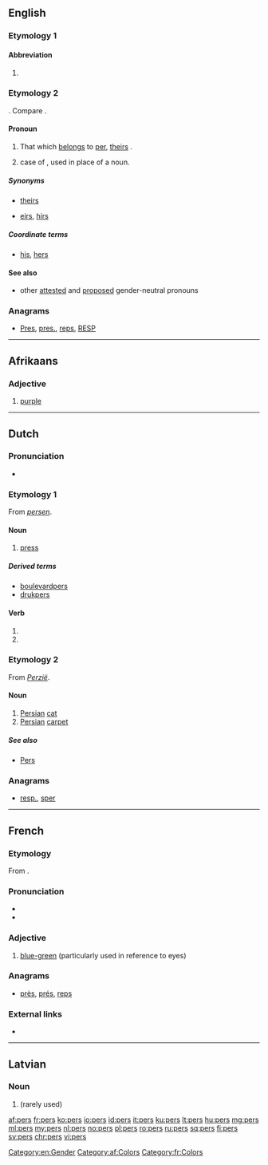 {{also|Pers|pers.|Pers.}}
==English==

===Etymology 1===

====Abbreviation====
{{rfc-header|Abbreviation}}
{{en-abbr}}

# {{abbreviation of|Persian|lang=en}}

===Etymology 2===
{{compound|per|'s|lang=en}}. Compare {{term|hers}}.

====Pronoun====
{{head|en|pronoun|cat2=possessive pronouns|cat3=third person pronouns}}

# {{context|neologism|lang=en}} That which [[belong]]s to [[per]], [[theirs]] {{qualifier|singular}}.
# {{non-gloss definition|Possessive}} case of {{term|per}}, used in place of a noun.

=====Synonyms=====
* {{qualifier|singular}} [[theirs]]
* {{qualifier|neologism}} [[eirs]], [[hirs]]

=====Coordinate terms=====
* {{sense|possessive of per}} [[his]], [[hers]]

====See also====
* other [[Appendix:English third-person singular pronouns|attested]] and [[Appendix:List of protologisms/third person singular gender neutral pronouns|proposed]] gender-neutral pronouns

===Anagrams===
* [[Pres#English|Pres]], [[pres.#English|pres.]], [[reps#English|reps]], [[RESP#English|RESP]]

[[Category:en:Gender]]

----

==Afrikaans==

===Adjective===
{{af-adj}}

# [[purple]]

[[Category:af:Colors]]

----

==Dutch==

===Pronunciation===
* {{rhymes|ɛrs|lang=nl}}

===Etymology 1===
From ''[[persen]]''.

====Noun====
{{nl-noun|m|-en|persje}}

# [[press]]

=====Derived terms=====
* [[boulevardpers]]
* [[drukpers]]

====Verb====
{{nl-verb-form}}

# {{nl-verb form of|p=1|n=sg|t=pres|m=ind|persen}}
# {{nl-verb form of|m=imp|persen}}

===Etymology 2===
From ''[[Perzië]]''.

====Noun====
{{nl-noun|m|-zen|persje}}

# [[Persian]] [[cat]]
# [[Persian]] [[carpet]]

=====See also=====
* [[Pers]]

===Anagrams===
* [[resp.#Dutch|resp.]], [[sper#Dutch|sper]]

----

==French==

===Etymology===
From {{etyl|LL.|fr}} {{term|persus||Persian|lang=la}}.

===Pronunciation===
* {{IPA|/pɛʁ/|lang=fr}}
* {{homophones|pair|paire|père|perd|lang=fr}}

===Adjective===
{{fr-adj|mp=pers}}

# {{context|literary|lang=fr}} [[blue-green]] (particularly used in reference to eyes)

===Anagrams===
* [[près#French|près]], [[prés#French|prés]], [[reps#French|reps]]

===External links===
* {{R:TLFi}}

[[Category:fr:Colors]]

----

==Latvian==

===Noun===
{{head|lv|noun form|g=m}}

# {{lv-inflection of|peri|nom|s}} (rarely used)

[[af:pers]]
[[fr:pers]]
[[ko:pers]]
[[io:pers]]
[[id:pers]]
[[it:pers]]
[[ku:pers]]
[[lt:pers]]
[[hu:pers]]
[[mg:pers]]
[[ml:pers]]
[[my:pers]]
[[nl:pers]]
[[no:pers]]
[[pl:pers]]
[[ro:pers]]
[[ru:pers]]
[[sq:pers]]
[[fi:pers]]
[[sv:pers]]
[[chr:pers]]
[[vi:pers]]